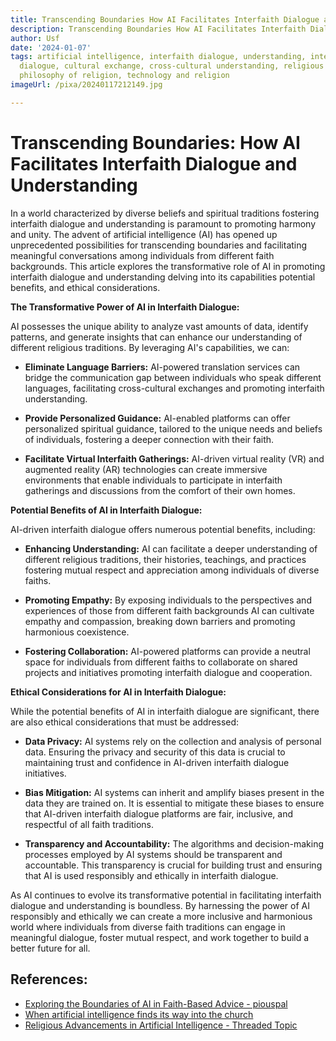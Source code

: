 ```yaml
---
title: Transcending Boundaries How AI Facilitates Interfaith Dialogue and Understanding
description: Transcending Boundaries How AI Facilitates Interfaith Dialogue and Understanding
author: Usf
date: '2024-01-07'
tags: artificial intelligence, interfaith dialogue, understanding, interreligious
  dialogue, cultural exchange, cross-cultural understanding, religious studies, theology,
  philosophy of religion, technology and religion
imageUrl: /pixa/20240117212149.jpg

---
```

# Transcending Boundaries: How AI Facilitates Interfaith Dialogue and Understanding

In a world characterized by diverse beliefs and spiritual traditions fostering interfaith dialogue and understanding is paramount to promoting harmony and unity. The  advent of artificial intelligence  (AI) has opened up unprecedented possibilities for transcending boundaries and facilitating meaningful conversations among individuals from different faith backgrounds. This  article explores the transformative role of AI in promoting interfaith  dialogue and understanding delving into its capabilities potential benefits, and ethical  considerations.

**The Transformative Power of AI in Interfaith Dialogue:**

AI possesses  the unique ability to analyze vast  amounts of data, identify  patterns, and generate  insights that can enhance our understanding of different religious traditions. By leveraging AI's capabilities, we  can:

- **Eliminate Language Barriers:**  AI-powered translation services  can bridge the communication gap between individuals who speak  different languages, facilitating cross-cultural exchanges and promoting interfaith understanding.

- **Provide Personalized Guidance:** AI-enabled platforms can offer personalized  spiritual guidance, tailored  to the unique needs and beliefs of individuals, fostering a deeper connection with their faith.

- **Facilitate Virtual Interfaith Gatherings:** AI-driven virtual reality (VR) and augmented  reality  (AR)  technologies can create immersive environments that  enable individuals to participate in interfaith gatherings and discussions  from the comfort of their own homes.

**Potential Benefits of AI in Interfaith Dialogue:**

AI-driven interfaith dialogue offers numerous potential benefits, including:

- **Enhancing Understanding:** AI can facilitate  a deeper understanding of different religious traditions, their histories, teachings, and practices  fostering  mutual respect and appreciation among individuals of diverse  faiths.

- **Promoting Empathy:** By exposing individuals to the perspectives and  experiences of those from different faith backgrounds  AI can cultivate empathy and compassion, breaking down barriers and promoting harmonious coexistence.

- **Fostering Collaboration:** AI-powered platforms can provide a neutral space for individuals from different faiths  to collaborate on shared  projects and initiatives promoting interfaith dialogue and  cooperation.

**Ethical Considerations for AI in Interfaith Dialogue:**

While the potential benefits of  AI in interfaith  dialogue are significant, there are also ethical considerations that must be addressed:

- **Data Privacy:** AI systems rely on the  collection and analysis of personal data. Ensuring the privacy  and security of this data is crucial to maintaining trust and confidence in AI-driven interfaith dialogue initiatives.

- **Bias Mitigation:** AI systems can  inherit and  amplify biases present in the data they are trained on. It is essential to mitigate these biases to ensure that AI-driven interfaith dialogue platforms are fair, inclusive, and respectful of all faith traditions.

- **Transparency and Accountability:** The algorithms and decision-making processes employed by AI systems should be  transparent and accountable.  This transparency is crucial for building trust and ensuring that  AI is used responsibly and ethically in interfaith dialogue.

As AI continues to  evolve its transformative potential in facilitating  interfaith dialogue and understanding is boundless.  By harnessing the power of AI responsibly and ethically  we  can create a  more inclusive  and harmonious world where individuals from diverse  faith traditions can  engage in meaningful dialogue, foster mutual respect, and work together to  build a better future for all.

## References:
- [Exploring the Boundaries of AI in Faith-Based Advice - piouspal](https://piouspal.com/blog/the%20future%20is%20here%20exploring%20the%20boundaries%20of%20ai%20in%20faith-based%20advice)
- [When artificial intelligence finds its way into the church](https://baptistnews.com/article/when-artificial-intelligence-finds-its-way-into-the-church/)
- [Religious Advancements in Artificial Intelligence - Threaded Topic](https://threadedtopic.com/2023/12/20/religious-advancements-in-artificial-intelligence/)
